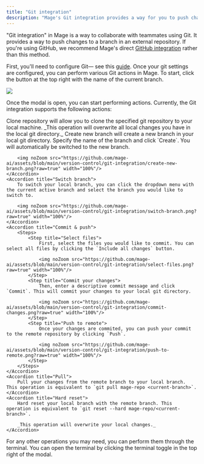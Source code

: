 ```yaml
---
title: "Git integration"
description: "Mage's Git integration provides a way for you to push changes to a remote repository— for example collaborating on a Mage project with your teammates."
---
```


"Git integration" in Mage is a way to collaborate with teammates using Git. It provides a way to push changes to a branch in an external repository. If you're using GitHub, we recommend Mage's direct [GitHub integration](/production/data-sync/github) rather than this method.

First, you'll need to configure Git— see this [guide](/development/git/configure). Once your git settings are configured, you can perform various Git actions in Mage. To start, click the button at the top right with the name of the current branch.

<img noZoom src="https://github.com/mage-ai/assets/blob/main/version-control/git-integration/branch-button.png?raw=true"/>

Once the modal is open, you can start performing actions. Currently, the Git integration supports the following actions:

<AccordionGroup>
    <Accordion title="Clone repository">
        Clone repository will allow you to clone the specified git repository to your local machine.
        _This operation will overwrite all local changes you have in the local git directory._
    </Accordion>
    <Accordion title="Create new branch">
        Create new branch will create a new branch in your local git directory. Specify the name of the branch and click `Create`. You will
        automatically be switched to the new branch.

        <img noZoom src="https://github.com/mage-ai/assets/blob/main/version-control/git-integration/create-new-branch.png?raw=true" width="100%"/>
    </Accordion>
    <Accordion title="Switch branch">
        To switch your local branch, you can click the dropdown menu with the current active branch and select the branch you would like to switch to.

        <img noZoom src="https://github.com/mage-ai/assets/blob/main/version-control/git-integration/switch-branch.png?raw=true" width="100%"/>
    </Accordion>
    <Accordion title="Commit & push">
        <Steps>
            <Step title="Select files">
                First, select the files you would like to commit. You can select all files by clicking the `Include all changes` button.

                <img noZoom src="https://github.com/mage-ai/assets/blob/main/version-control/git-integration/select-files.png?raw=true" width="100%"/>
            </Step>
            <Step title="Commit your changes">
                Then, enter a descriptive commit message and click `Commit`. This will commit your changes to your local git directory.

                <img noZoom src="https://github.com/mage-ai/assets/blob/main/version-control/git-integration/commit-changes.png?raw=true" width="100%"/>
            </Step>
            <Step title="Push to remote">
                Once your changes are commited, you can push your commit to the remote repository by clicking `Push`.

                <img noZoom src="https://github.com/mage-ai/assets/blob/main/version-control/git-integration/push-to-remote.png?raw=true" width="100%"/>
            </Step>
        </Steps>
    </Accordion>
    <Accordion title="Pull">
        Pull your changes from the remote branch to your local branch. This operation is equivalent to `git pull mage-repo <current-branch>`.
    </Accordion>
    <Accordion title="Hard reset">
        Hard reset your local branch with the remote branch. This operation is equivalent to `git reset --hard mage-repo/<current-branch>`.

        _This operation will overwrite your local changes._
    </Accordion>
</AccordionGroup>

For any other operations you may need, you can perform them through the terminal. You can open the terminal by clicking the terminal toggle in the top right of the modal.
